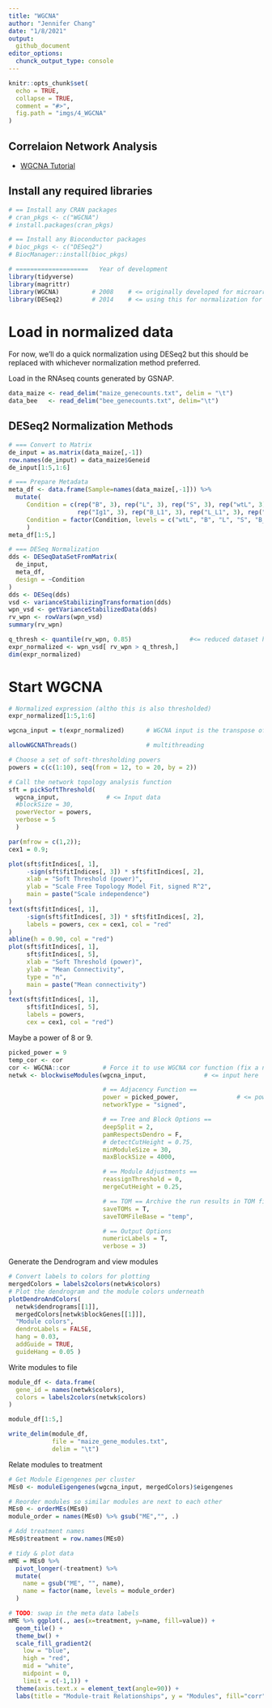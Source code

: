 ```yaml
---
title: "WGCNA"
author: "Jennifer Chang"
date: "1/8/2021"
output:
  github_document
editor_options:
  chunck_output_type: console
---
```


```r
knitr::opts_chunk$set(
  echo = TRUE,
  collapse = TRUE,
  comment = "#>",
  fig.path = "imgs/4_WGCNA"
)
```

## Correlaion Network Analysis

* [WGCNA Tutorial](https://bioinformaticsworkbook.org/tutorials/wgcna#gsc.tab=0)

## Install any required libraries

```r
# == Install any CRAN packages
# cran_pkgs <- c("WGCNA")
# install.packages(cran_pkgs)

# == Install any Bioconductor packages
# bioc_pkgs <- c("DESeq2")
# BiocManager::install(bioc_pkgs)

# ====================   Year of development
library(tidyverse)
library(magrittr)
library(WGCNA)         # 2008    # <= originally developed for microarray data
library(DESeq2)        # 2014    # <= using this for normalization for now... can use any normalization program
```

# Load in normalized data

For now, we'll do a quick normalization using DESeq2 but this should be replaced with whichever normalization method preferred.

Load in the RNAseq counts generated by GSNAP.

```r
data_maize <- read_delim("maize_genecounts.txt", delim = "\t")
data_bee   <- read_delim("bee_genecounts.txt", delim="\t")
```

## DESeq2 Normalization Methods

```r
# === Convert to Matrix
de_input = as.matrix(data_maize[,-1])
row.names(de_input) = data_maize$Geneid
de_input[1:5,1:6]

# === Prepare Metadata
meta_df <- data.frame(Sample=names(data_maize[,-1])) %>%
  mutate(
     Condition = c(rep("B", 3), rep("L", 3), rep("S", 3), rep("wtL", 3), 
                   rep("Ig1", 3), rep("B_L1", 3), rep("L_L1", 3), rep("S_L1",3)),
     Condition = factor(Condition, levels = c("wtL", "B", "L", "S", "B_L1","L_L1","S_L1", "Ig1"))
     )
meta_df[1:5,]

# === DESeq Normalization
dds <- DESeqDataSetFromMatrix(
  de_input,
  meta_df,
  design = ~Condition
)
dds <- DESeq(dds)
vsd <- varianceStabilizingTransformation(dds)
wpn_vsd <- getVarianceStabilizedData(dds)
rv_wpn <- rowVars(wpn_vsd)
summary(rv_wpn)

q_thresh <- quantile(rv_wpn, 0.85)                #<= reduced dataset here! Come back to reevaluate this threshold again
expr_normalized <- wpn_vsd[ rv_wpn > q_thresh,]
dim(expr_normalized)
```

# Start WGCNA

```r
# Normalized expression (altho this is also thresholded)
expr_normalized[1:5,1:6]

wgcna_input = t(expr_normalized)      # WGCNA input is the transpose of DESeq2 output

allowWGCNAThreads()                   # multithreading

# Choose a set of soft-thresholding powers
powers = c(c(1:10), seq(from = 12, to = 20, by = 2))

# Call the network topology analysis function
sft = pickSoftThreshold(
  wgcna_input,             # <= Input data
  #blockSize = 30,
  powerVector = powers,
  verbose = 5
  )

par(mfrow = c(1,2));
cex1 = 0.9;

plot(sft$fitIndices[, 1],
     -sign(sft$fitIndices[, 3]) * sft$fitIndices[, 2],
     xlab = "Soft Threshold (power)",
     ylab = "Scale Free Topology Model Fit, signed R^2",
     main = paste("Scale independence")
)
text(sft$fitIndices[, 1],
     -sign(sft$fitIndices[, 3]) * sft$fitIndices[, 2],
     labels = powers, cex = cex1, col = "red"
)
abline(h = 0.90, col = "red")
plot(sft$fitIndices[, 1],
     sft$fitIndices[, 5],
     xlab = "Soft Threshold (power)",
     ylab = "Mean Connectivity",
     type = "n",
     main = paste("Mean connectivity")
)
text(sft$fitIndices[, 1],
     sft$fitIndices[, 5],
     labels = powers,
     cex = cex1, col = "red")
```

Maybe a power of 8 or 9.

```r
picked_power = 9
temp_cor <- cor       
cor <- WGCNA::cor         # Force it to use WGCNA cor function (fix a namespace conflict issue)
netwk <- blockwiseModules(wgcna_input,                # <= input here

                          # == Adjacency Function ==
                          power = picked_power,                # <= power here
                          networkType = "signed",

                          # == Tree and Block Options ==
                          deepSplit = 2,
                          pamRespectsDendro = F,
                          # detectCutHeight = 0.75,
                          minModuleSize = 30,
                          maxBlockSize = 4000,

                          # == Module Adjustments ==
                          reassignThreshold = 0,
                          mergeCutHeight = 0.25,

                          # == TOM == Archive the run results in TOM file (saves time)
                          saveTOMs = T,
                          saveTOMFileBase = "temp",

                          # == Output Options
                          numericLabels = T,
                          verbose = 3)
```


Generate the Dendrogram and view modules

```r
# Convert labels to colors for plotting
mergedColors = labels2colors(netwk$colors)
# Plot the dendrogram and the module colors underneath
plotDendroAndColors(
  netwk$dendrograms[[1]],
  mergedColors[netwk$blockGenes[[1]]],
  "Module colors",
  dendroLabels = FALSE,
  hang = 0.03,
  addGuide = TRUE,
  guideHang = 0.05 )
```

Write modules to file

```r
module_df <- data.frame(
  gene_id = names(netwk$colors),
  colors = labels2colors(netwk$colors)
)

module_df[1:5,]

write_delim(module_df,
            file = "maize_gene_modules.txt",
            delim = "\t")
```

Relate modules to treatment

```r
# Get Module Eigengenes per cluster
MEs0 <- moduleEigengenes(wgcna_input, mergedColors)$eigengenes

# Reorder modules so similar modules are next to each other
MEs0 <- orderMEs(MEs0)
module_order = names(MEs0) %>% gsub("ME","", .)

# Add treatment names
MEs0$treatment = row.names(MEs0)

# tidy & plot data
mME = MEs0 %>%
  pivot_longer(-treatment) %>%
  mutate(
    name = gsub("ME", "", name),
    name = factor(name, levels = module_order)
  )

# TODO: swap in the meta data labels
mME %>% ggplot(., aes(x=treatment, y=name, fill=value)) +
  geom_tile() +
  theme_bw() +
  scale_fill_gradient2(
    low = "blue",
    high = "red",
    mid = "white",
    midpoint = 0,
    limit = c(-1,1)) +
  theme(axis.text.x = element_text(angle=90)) +
  labs(title = "Module-trait Relationships", y = "Modules", fill="corr")
```